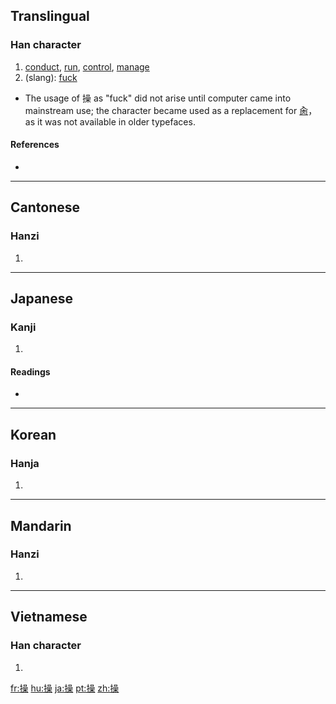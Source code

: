 {{also|肏}}
==Translingual==

===Han character===
{{Han char|rn=64|rad=手|as=13|sn=16|four=5609<sub>4</sub>|canj=手口口木 (QRRD)}}

# [[conduct]], [[run]], [[control]], [[manage]]
# (slang): [[fuck]]

*The usage of 操 as "fuck" did not arise until computer came into mainstream use; the character became used as a replacement for [[肏]]， as it was not available in older typefaces.

====References====
* {{Han ref|kx=0458.150|dkj=12806|dj=0807.040|hdz=31969.030|uh=64CD|ud=25805|bh=BEDE|bd=48862}}

----

==Cantonese==

===Hanzi===
{{yue-hanzi|jyut=|y=chou1}}

# {{defn|Cantonese|sort=手13}}

----

==Japanese==

===Kanji===
{{ja-kanji|grade=6|rs=手13}}

# {{defn|Japanese}}

====Readings====
* {{ja-readings|on=[[そう]] (sō)|kun=[[あやつる]] (ayatsuru), [[とる]] (toru), [[みさお]] (misao)}}

----

==Korean==

===Hanja===
{{ko-hanja|hangeul=[[조]]|eumhun=|rv=jo|mr=cho|y=co}}

# {{defn|Korean|sort=手13}}

----

==Mandarin==

===Hanzi===
{{cmn-hanzi|pin=[[cāo]] ([[cao1]]), (slang): [[cào]] ([[cao4]])|wg=ts'ao<sup>1</sup>, (slang): ts'ao<sup>4</sup>}}

# {{defn|Mandarin|sort=手13}}

----

==Vietnamese==

===Han character===
{{vi-hantu|[[thao]], [[tháo]], [[thạo]], [[xáo]]|rs=手13}}

# {{defn|Vietnamese|sort=手13}}

[[fr:操]]
[[hu:操]]
[[ja:操]]
[[pt:操]]
[[zh:操]]